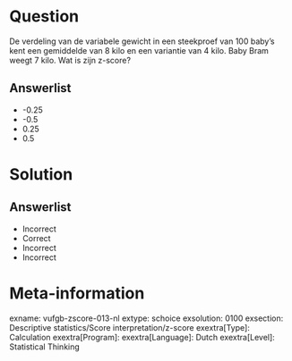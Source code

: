 Question
========
  
De verdeling van de variabele gewicht in een steekproef van 100 baby’s kent een gemiddelde van 8 kilo en een variantie van 4 kilo. Baby Bram weegt 7 kilo. Wat is zijn z-score?
  
Answerlist
----------
* -0.25
* -0.5
* 0.25
* 0.5


Solution
========

Answerlist
----------
* Incorrect
* Correct
* Incorrect
* Incorrect

Meta-information
================
exname: vufgb-zscore-013-nl
extype: schoice
exsolution: 0100
exsection: Descriptive statistics/Score interpretation/z-score
exextra[Type]: Calculation
exextra[Program]: 
exextra[Language]: Dutch
exextra[Level]: Statistical Thinking
